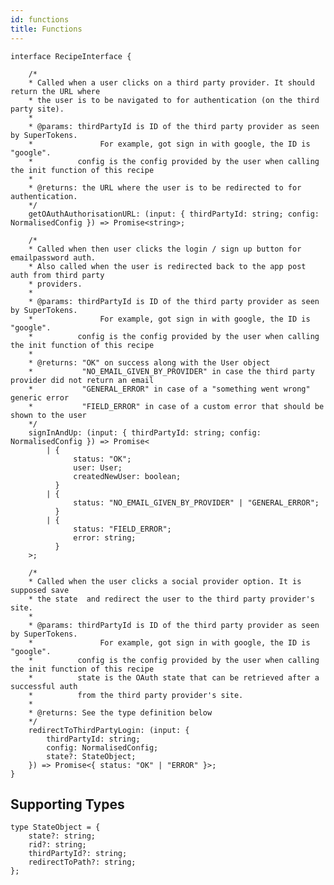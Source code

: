 ```yaml
---
id: functions
title: Functions
---
```


```tsx
interface RecipeInterface {

    /* 
    * Called when a user clicks on a third party provider. It should return the URL where
    * the user is to be navigated to for authentication (on the third party site).
    * 
    * @params: thirdPartyId is ID of the third party provider as seen by SuperTokens.
    *               For example, got sign in with google, the ID is "google".
    *          config is the config provided by the user when calling the init function of this recipe
    * 
    * @returns: the URL where the user is to be redirected to for authentication.
    */
    getOAuthAuthorisationURL: (input: { thirdPartyId: string; config: NormalisedConfig }) => Promise<string>;

    /* 
    * Called when then user clicks the login / sign up button for emailpassword auth.
    * Also called when the user is redirected back to the app post auth from third party
    * providers.
    * 
    * @params: thirdPartyId is ID of the third party provider as seen by SuperTokens.
    *               For example, got sign in with google, the ID is "google".
    *          config is the config provided by the user when calling the init function of this recipe
    * 
    * @returns: "OK" on success along with the User object
    *           "NO_EMAIL_GIVEN_BY_PROVIDER" in case the third party provider did not return an email
    *           "GENERAL_ERROR" in case of a "something went wrong" generic error
    *           "FIELD_ERROR" in case of a custom error that should be shown to the user
    */
    signInAndUp: (input: { thirdPartyId: string; config: NormalisedConfig }) => Promise<
        | {
              status: "OK";
              user: User;
              createdNewUser: boolean;
          }
        | {
              status: "NO_EMAIL_GIVEN_BY_PROVIDER" | "GENERAL_ERROR";
          }
        | {
              status: "FIELD_ERROR";
              error: string;
          }
    >;

    /* 
    * Called when the user clicks a social provider option. It is supposed save 
    * the state  and redirect the user to the third party provider's site.
    * 
    * @params: thirdPartyId is ID of the third party provider as seen by SuperTokens.
    *               For example, got sign in with google, the ID is "google".
    *          config is the config provided by the user when calling the init function of this recipe
    *          state is the OAuth state that can be retrieved after a successful auth
    *          from the third party provider's site.
    * 
    * @returns: See the type definition below
    */
    redirectToThirdPartyLogin: (input: {
        thirdPartyId: string;
        config: NormalisedConfig;
        state?: StateObject;
    }) => Promise<{ status: "OK" | "ERROR" }>;
}
```

## Supporting Types
```tsx
type StateObject = {
    state?: string;
    rid?: string;
    thirdPartyId?: string;
    redirectToPath?: string;
};
```